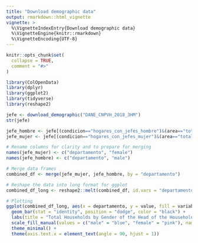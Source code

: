 ```yaml
---
title: "Download demographic data"
output: rmarkdown::html_vignette
vignette: >
  %\VignetteIndexEntry{Download demographic data}
  %\VignetteEngine{knitr::rmarkdown}
  %\VignetteEncoding{UTF-8}
---
```


```r
knitr::opts_chunk$set(
  collapse = TRUE,
  comment = "#>"
)
```

```r
library(ColOpenData)
library(dplyr)
library(ggplot2)
library(tidyverse)
library(reshape2)
```

```r
jefe <- download_demographic("DANE_CNPVH_2018_3HM")
str(jefe)
```

```r
jefe_hombre <- jefe[(condicion=="hogares_con_jefes_hombre")&(area=="total"),]%>%select(departamento,total)
jefe_mujer <- jefe[(condicion=="hogares_con_jefes_mujer")&(area=="total"),] %>%select(departamento,total)

# Rename columns for clarity and to prepare for merging
names(jefe_mujer) <- c("departamento", "female")
names(jefe_hombre) <- c("departamento", "male")

# Merge data frames
combined_df <- merge(jefe_mujer, jefe_hombre, by = "departamento")

# Reshape the data into long format for ggplot
combined_df_long <- reshape2::melt(combined_df, id.vars = "departamento")

# Plotting
ggplot(combined_df_long, aes(x = departamento, y = value, fill = variable)) +
  geom_bar(stat = "identity", position = "dodge", color = "black") +
  labs(title = "Total Households by Gender of the Head of the Household in Different Departments in Colombia", x = "Departments", y = "Total") +
  scale_fill_manual(values = c("male" = "blue", "female" = "pink"), name = "Gender") +
  theme_minimal() +
  theme(axis.text.x = element_text(angle = 90, hjust = 1))



```
